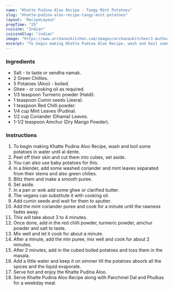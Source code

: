 ---
name: "Khatte Pudina Aloo Recipe - Tangy Mint Potatoes"
slug: "khatte-pudina-aloo-recipe-tangy-mint-potatoes"
layout: 'RecipeLayout'
prepTime: "25"
cuisine: "Indian"
cuisineSlug: "indian"
image: "https://www.archanaskitchen.com/images/archanaskitchen/1-Author/Anshu_Pande/Tangy_Mint_Potatoes.jpg"
excerpt: "To begin making Khatte Pudina Aloo Recipe, wash and boil some potatoes in water until al dente"
---

### Ingredients

- Salt - to taste or sendha namak.
- 2 Green Chillies.
- 5 Potatoes (Aloo) - boiled.
- Ghee - or cooking oil as required.
- 1/3 teaspoon Turmeric powder (Haldi).
- 1 teaspoon Cumin seeds (Jeera).
- 1 teaspoon Red Chilli powder.
- 1/4 cup Mint Leaves (Pudina).
- 1/2 cup Coriander (Dhania) Leaves.
- 1-1/2 teaspoon Amchur (Dry Mango Powder).

### Instructions

1. To begin making Khatte Pudina Aloo Recipe, wash and boil some potatoes in water until al dente.
1. Peel off their skin and cut them into cubes, set aside.
1. You can also use baby potatoes for this.
1. In a blender, add some washed coriander and mint leaves separated from their stems and also green chilies.
1. Blitz them and make a smooth puree.
1. Set aside.
1. In a pan or wok add some ghee or clarified butter.
1. The vegans can substitute it with cooking oil.
1. Add cumin seeds and wait for them to sputter.
1. Add the mint coriander puree and cook for a minute until the rawness fades away.
1. This will take about 3 to 4 minutes.
1. Once done, add in the red chilli powder, turmeric powder, amchur powder and salt to taste.
1. Mix well and let it cook for about a minute.
1. After a minute, add the min puree, mix well and cook for about 2 minutes.
1. After 2 minutes, add in the cubed boiled potatoes and toss them in the masala.
1. Add a little water and keep it on simmer till the potatoes absorb all the spices and the liquid evaporate.
1. Serve hot and enjoy the Khatte Pudina Aloo.
1. Serve Khatte Pudina Aloo Recipe along with Panchmel Dal and Phulkas for a weekday meal.
